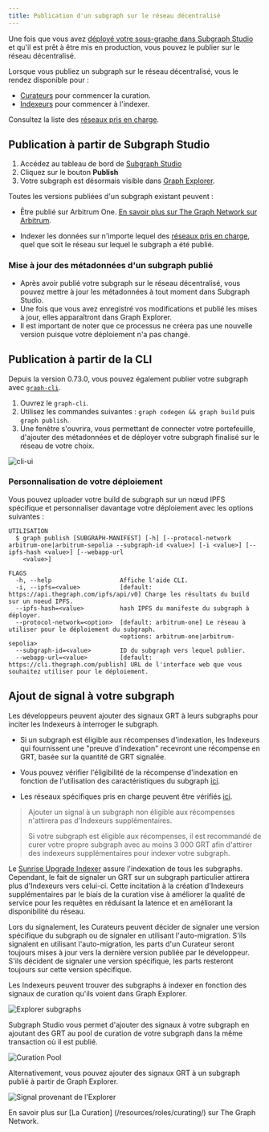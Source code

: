 ```yaml
---
title: Publication d'un subgraph sur le réseau décentralisé
---
```


Une fois que vous avez [déployé votre sous-graphe dans Subgraph Studio](/deploying/deploying-a-subgraph-to-studio/) et qu'il est prêt à être mis en production, vous pouvez le publier sur le réseau décentralisé.

Lorsque vous publiez un subgraph sur le réseau décentralisé, vous le rendez disponible pour :

- [Curateurs](/resources/roles/curating/) pour commencer la curation.
- [Indexeurs](/indexing/overview/) pour commencer à l'indexer.

<VideoEmbed title="How to Publish a Subgraph to Arbitrum" youtube="satdwdbvzAQ" />

Consultez la liste des [réseaux pris en charge](/supported-networks/).

## Publication à partir de Subgraph Studio

1. Accédez au tableau de bord de [Subgraph Studio](https://thegraph.com/studio/)
2. Cliquez sur le bouton **Publish**
3. Votre subgraph est désormais visible dans [Graph Explorer](https://thegraph.com/explorer/).

Toutes les versions publiées d'un subgraph existant peuvent :

- Être publié sur Arbitrum One. [En savoir plus sur The Graph Network sur Arbitrum](/archived/arbitrum/arbitrum-faq/).

- Indexer les données sur n'importe lequel des [réseaux pris en charge](/supported-networks/), quel que soit le réseau sur lequel le subgraph a été publié.

### Mise à jour des métadonnées d'un subgraph publié

- Après avoir publié votre subgraph sur le réseau décentralisé, vous pouvez mettre à jour les métadonnées à tout moment dans Subgraph Studio.
- Une fois que vous avez enregistré vos modifications et publié les mises à jour, elles apparaîtront dans Graph Explorer.
- Il est important de noter que ce processus ne créera pas une nouvelle version puisque votre déploiement n'a pas changé.

## Publication à partir de la CLI

Depuis la version 0.73.0, vous pouvez également publier votre subgraph avec [`graph-cli`](https://github.com/graphprotocol/graph-tooling/tree/main/packages/cli).

1. Ouvrez le `graph-cli`.
2. Utilisez les commandes suivantes : `graph codegen && graph build` puis `graph publish`.
3. Une fenêtre s'ouvrira, vous permettant de connecter votre portefeuille, d'ajouter des métadonnées et de déployer votre subgraph finalisé sur le réseau de votre choix.

![cli-ui](/img/cli-ui.png)

### Personnalisation de votre déploiement

Vous pouvez uploader votre build de subgraph sur un nœud IPFS spécifique et personnaliser davantage votre déploiement avec les options suivantes :

```
UTILISATION
  $ graph publish [SUBGRAPH-MANIFEST] [-h] [--protocol-network arbitrum-one|arbitrum-sepolia --subgraph-id <value>] [-i <value>] [--ipfs-hash <value>] [--webapp-url
    <value>]

FLAGS
  -h, --help                   Affiche l'aide CLI.
  -i, --ipfs=<value>           [default: https://api.thegraph.com/ipfs/api/v0] Charge les résultats du build sur un noeud IPFS.
  --ipfs-hash=<value>          hash IPFS du manifeste du subgraph à déployer.
  --protocol-network=<option>  [default: arbitrum-one] Le réseau à utiliser pour le déploiement du subgraph.
                               <options: arbitrum-one|arbitrum-sepolia>
  --subgraph-id=<value>        ID du subgraph vers lequel publier.
  --webapp-url=<value>         [default: https://cli.thegraph.com/publish] URL de l'interface web que vous souhaitez utiliser pour le déploiement.

```

## Ajout de signal à votre subgraph

Les développeurs peuvent ajouter des signaux GRT à leurs subgraphs pour inciter les Indexeurs à interroger le subgraph.

- Si un subgraph est éligible aux récompenses d'indexation, les Indexeurs qui fournissent une "preuve d'indexation" recevront une récompense en GRT, basée sur la quantité de GRT signalée.

- Vous pouvez vérifier l'éligibilité de la récompense d'indexation en fonction de l'utilisation des caractéristiques du subgraph [ici](https://github.com/graphprotocol/indexer/blob/main/docs/feature-support-matrix.md).

- Les réseaux spécifiques pris en charge peuvent être vérifiés [ici](/supported-networks/).

> Ajouter un signal à un subgraph non éligible aux récompenses n'attirera pas d'Indexeurs supplémentaires.
>
> Si votre subgraph est éligible aux récompenses, il est recommandé de curer votre propre subgraph avec au moins 3 000 GRT afin d'attirer des indexeurs supplémentaires pour indexer votre subgraph.

Le [Sunrise Upgrade Indexer](/archived/sunrise/#what-is-the-upgrade-indexer) assure l'indexation de tous les subgraphs. Cependant, le fait de signaler un GRT sur un subgraph particulier attirera plus d'Indexeurs vers celui-ci. Cette incitation à la création d'Indexeurs supplémentaires par le biais de la curation vise à améliorer la qualité de service pour les requêtes en réduisant la latence et en améliorant la disponibilité du réseau.

Lors du signalement, les Curateurs peuvent décider de signaler une version spécifique du subgraph ou de signaler en utilisant l'auto-migration. S'ils signalent en utilisant l'auto-migration, les parts d'un Curateur seront toujours mises à jour vers la dernière version publiée par le développeur. S'ils décident de signaler une version spécifique, les parts resteront toujours sur cette version spécifique.

Les Indexeurs peuvent trouver des subgraphs à indexer en fonction des signaux de curation qu'ils voient dans Graph Explorer.

![Explorer subgraphs](/img/explorer-subgraphs.png)

Subgraph Studio vous permet d'ajouter des signaux à votre subgraph en ajoutant des GRT au pool de curation de votre subgraph dans la même transaction où il est publié.

![Curation Pool](/img/curate-own-subgraph-tx.png)

Alternativement, vous pouvez ajouter des signaux GRT à un subgraph publié à partir de Graph Explorer.

![Signal provenant de l'Explorer](/img/signal-from-explorer.png)

En savoir plus sur [La Curation] (/resources/roles/curating/) sur The Graph Network.
